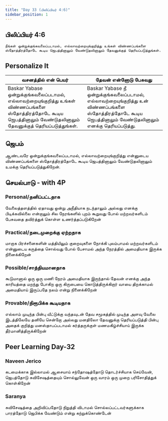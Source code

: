```yaml
---
title: "Day 33 (பிலிப்பியர் 4:6)"
sidebar_position: 1
---
```


## பிலிப்பியர் 4:6
`நீங்கள் ஒன்றுக்குங்கவலைப்படாமல், எல்லாவற்றையுங்குறித்து உங்கள் விண்ணப்பங்களை ஸ்தோத்திரத்தோடே கூடிய ஜெபத்தினாலும் வேண்டுதலினாலும் தேவனுக்குத் தெரியப்படுத்துங்கள்.`

## Personalize It
| வசனத்தில் என் பெயர்                                                                                                                                               | தேவன் என்னோடு பேசுவது                                                                                                          |
| ----------------------------------------------------------------------------------------------------------------------------------------------------------------- | ------------------------------------------------------------------------------------------------------------------------------ |
| Baskar Yabase ஒன்றுக்குங்கவலைப்படாமல், எல்லாவற்றையுங்குறித்து உங்கள் விண்ணப்பங்களை ஸ்தோத்திரத்தோடே கூடிய ஜெபத்தினாலும் வேண்டுதலினாலும் தேவனுக்குத் தெரியப்படுத்துங்கள். | Baskar Yabase நீ ஒன்றுக்குங்கவலைப்படாமல், எல்லாவற்றையுங்குறித்து உன் விண்ணப்பங்களை ஸ்தோத்திரத்தோடே கூடிய ஜெபத்தினாலும் வேண்டுதலினாலும் எனக்கு தெரியப்படுத்து. |

## ஜெபம்
ஆண்டவரே ஒன்றுக்குங்கவலைப்படாமல், எல்லாவற்றையுங்குறித்து என்னுடைய விண்ணப்பங்களை ஸ்தோத்திரத்தோடே கூடிய ஜெபத்தினாலும் வேண்டுதலினாலும் உமக்கு தெரியப்படுத்துகிறேன்.

## செயல்பாடு - with 4P
### Personal/தனிப்பட்டதாக
வேலைத்தளத்தில் ஏதாவது ஒன்று அநீதியாக நடந்தாலும் அல்லது எனக்கு பிடிக்கவில்லை என்றாலும் சில நேரங்களில் புறம் கூறுவது போல் மற்றவர்களிடம் பேசுவதை தவிர்த்துக் கொள்ள உணர்த்தப்படுகிறேன்

### Practical/நடைமுறைக்கு ஏற்றதாக
மாறாக பிரச்சனைகளின் மத்தியிலும் குறைவுகளை நோக்கி புலம்பாமல் மற்றவர்களிடம் என்னுடைய கருத்தை சொல்வது போல் பேசாமல் அந்த நேரத்தில் அமைதியாக இருக்க நினைக்கிறேன்

### Possible/சாத்தியமானதாக
கூடுமானால் ஒரு ஒரு மணி நேரம் அமைதியாக இருந்தால் தேவன் எனக்கு அந்த காரியத்தை மறந்து போகிற ஒரு கிருபையை கொடுத்திருக்கிறார் வாயை திறக்காமல் அமைதியாய் இருப்பதே நலம் என்று நினைக்கிறேன்

### Provable/நிரூபிக்க கூடியதாக
எல்லாம் முடிந்த பின்பு வீட்டுக்கு வந்தவுடன் தேவ சமூகத்தில் முடிந்த அளவு வேலை இடத்திலேயே தனியே சென்றோ அல்லது மனதிலோ தேவனுக்கு தெரியப்படுத்தி பின்பு அதைக் குறித்து மனஸ்தாபப்படாமல் கர்த்தருக்குள் மணமகிழ்ச்சியாய் இருக்க  தீர்மானித்திருக்கிறேன்

## Peer Learning Day-32
### Naveen Jerico
கடமைக்காக இல்லாமல் ஆசையாய் சந்தோஷத்தோடு தொடர்ச்சியாக செய்வேன், ஜெபத்தோடு சுவிசேஷத்தையும் சொல்லுவேன் ஒரு வாரம் ஒரு முறை பரிசோதித்துக் கொள்கிறேன்

### Saranya
சுவிசேஷத்தை அறிவிப்பதோடு நிறுத்தி விடாமல் சொல்லப்பட்டவர்களுக்காக பாரத்தோடு ஜெபிக்க வேண்டும் என்று கற்றுக்கொண்டேன்